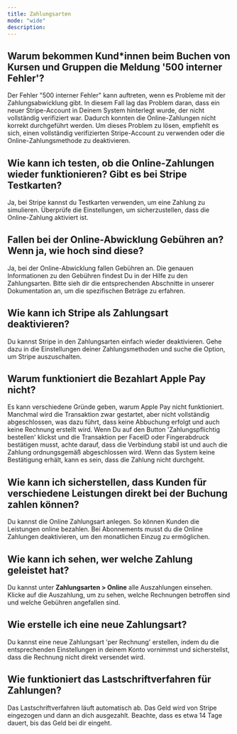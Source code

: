 ```yaml
---
title: Zahlungsarten
mode: "wide"
description: 
---
```


## Warum bekommen Kund*innen beim Buchen von Kursen und Gruppen die Meldung '500 interner Fehler'?

Der Fehler "500 interner Fehler" kann auftreten, wenn es Probleme mit der Zahlungsabwicklung gibt. In diesem Fall lag das Problem daran, dass ein neuer Stripe-Account in Deinem System hinterlegt wurde, der nicht vollständig verifiziert war. Dadurch konnten die Online-Zahlungen nicht korrekt durchgeführt werden. Um dieses Problem zu lösen, empfiehlt es sich, einen vollständig verifizierten Stripe-Account zu verwenden oder die Online-Zahlungsmethode zu deaktivieren.

## Wie kann ich testen, ob die Online-Zahlungen wieder funktionieren? Gibt es bei Stripe Testkarten?

Ja, bei Stripe kannst du Testkarten verwenden, um eine Zahlung zu simulieren. Überprüfe die Einstellungen, um sicherzustellen, dass die Online-Zahlung aktiviert ist.

## Fallen bei der Online-Abwicklung Gebühren an? Wenn ja, wie hoch sind diese?

Ja, bei der Online-Abwicklung fallen Gebühren an. Die genauen Informationen zu den Gebühren findest Du in der Hilfe zu den Zahlungsarten. Bitte sieh dir die entsprechenden Abschnitte in unserer Dokumentation an, um die spezifischen Beträge zu erfahren.

## Wie kann ich Stripe als Zahlungsart deaktivieren?

Du kannst Stripe in den Zahlungsarten einfach wieder deaktivieren. Gehe dazu in die Einstellungen deiner Zahlungsmethoden und suche die Option, um Stripe auszuschalten.  

## Warum funktioniert die Bezahlart Apple Pay nicht?

Es kann verschiedene Gründe geben, warum Apple Pay nicht funktioniert. Manchmal wird die Transaktion zwar gestartet, aber nicht vollständig abgeschlossen, was dazu führt, dass keine Abbuchung erfolgt und auch keine Rechnung erstellt wird. Wenn Du auf den Button 'Zahlungspflichtig bestellen' klickst und die Transaktion per FaceID oder Fingerabdruck bestätigen musst, achte darauf, dass die Verbindung stabil ist und auch die Zahlung ordnungsgemäß abgeschlossen wird. Wenn das System keine Bestätigung erhält, kann es sein, dass die Zahlung nicht durchgeht.

## Wie kann ich sicherstellen, dass Kunden für verschiedene Leistungen direkt bei der Buchung zahlen können?

Du kannst die Online Zahlungsart anlegen. So können Kunden die Leistungen online bezahlen. Bei Abonnements musst du die Online Zahlungen deaktivieren, um den monatlichen Einzug zu ermöglichen.

## Wie kann ich sehen, wer welche Zahlung geleistet hat?

Du kannst unter **Zahlungsarten > Online** alle Auszahlungen einsehen. Klicke auf die Auszahlung, um zu sehen, welche Rechnungen betroffen sind und welche Gebühren angefallen sind.

## Wie erstelle ich eine neue Zahlungsart?

Du kannst eine neue Zahlungsart 'per Rechnung' erstellen, indem du die entsprechenden Einstellungen in deinem Konto vornimmst und sicherstellst, dass die Rechnung nicht direkt versendet wird.

## Wie funktioniert das Lastschriftverfahren für Zahlungen?

Das Lastschriftverfahren läuft automatisch ab. Das Geld wird von Stripe eingezogen und dann an dich ausgezahlt. Beachte, dass es etwa 14 Tage dauert, bis das Geld bei dir eingeht.

